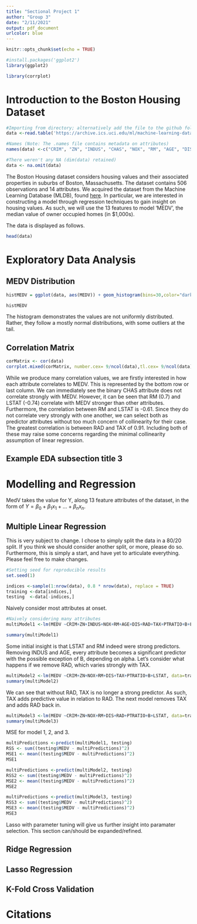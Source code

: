 ```yaml
---
title: "Sectional Project 1"
author: "Group 3"
date: "2/11/2021"
output: pdf_document
urlcolor: blue
---
```


```r
knitr::opts_chunk$set(echo = TRUE)

#install.packages('ggplot2')
library(ggplot2)

library(corrplot)

```

# Introduction to the Boston Housing Dataset


```r

#Importing from directory; alternatively add the file to the github folder and load.
data <-read.table('https://archive.ics.uci.edu/ml/machine-learning-databases/housing/housing.data')

#Names (Note: The .names file contains metadata on attributes)
names(data) <-c("CRIM", "ZN", "INDUS", "CHAS", "NOX", "RM", "AGE", "DIS","RAD","TAX","PTRATIO","B","LSTAT","MEDV")

#There weren't any NA (dim(data) retained)
data <- na.omit(data)

```


The Boston Housing dataset considers housing values and their associated properties in suburbs of Boston, Massachusetts. The dataset contains 506 observations and 14 attributes. We acquired the dataset from the Machine Learning Database (MLDB), found [here](https://archive.ics.uci.edu/ml/machine-learning-databases/housing/). In particular, we are interested in constructing a model through regression techniques to gain insight on housing values. As such, we will use the 13 features to model 'MEDV', the median value of owner occupied homes (in $1,000s). 

The data is displayed as follows.
```r
head(data)
```

# Exploratory Data Analysis


## MEDV Distribution

```r

histMEDV = ggplot(data, aes(MEDV)) + geom_histogram(bins=30,color="darkblue", fill="lightblue")+ ggtitle("Median Value Distribution") + theme(plot.title = element_text(hjust = 0.5, size = 17)) 

histMEDV
```

The histogram demonstrates the values are not uniformly distributed. Rather, they follow a mostly normal distributions, with some outliers at the tail.


## Correlation Matrix


```r

corMatrix <- cor(data)
corrplot.mixed(corMatrix, number.cex= 9/ncol(data),tl.cex= 9/ncol(data))


```

While we produce many correlation values, we are firstly interested in how each attribute correlates to MEDV. This is represented by the bottom row or last column. We can immediately see the binary CHAS attribute does not correlate strongly with MEDV. However, it can be seen that RM (0.7) and LSTAT (-0.74) correlate with MEDV stronger than other attributes. Furthermore, the correlation between RM and LSTAT is -0.61. Since they do not correlate very strongly with one another, we can select both as predictor attributes without too much concern of collinearity for their case. The greatest correlation is between RAD and TAX of 0.91. Including both of these may raise some concerns regarding the minimal collinearity assumption of linear regression.


## Example EDA subsection title 3


# Modelling and Regression

MedV takes the value for Y, along 13 feature attributes of the dataset, in the form of $Y = \beta_0+\beta_1x_1+...+\beta_nx_n$.


## Multiple Linear Regression


This is very subject to change. I chose to simply split the data in a 80/20 split. If you think we should consider another split, or more, please do so. Furthermore, this is simply a start, and have yet to articulate everything. Please feel free to make changes.
```r
#Setting seed for reproducible results
set.seed(1)

indices <-sample(1:nrow(data), 0.8 * nrow(data), replace = TRUE)
training <-data[indices,]
testing  <-data[-indices,]
```

Naively consider most attributes at onset.
```r
#Naively considering many attributes
multiModel1 <-lm(MEDV ~CRIM+ZN+INDUS+NOX+RM+AGE+DIS+RAD+TAX+PTRATIO+B+LSTAT, data=training)

summary(multiModel1)

```

Some initial insight is that LSTAT and RM indeed were strong predictors. Removing INDUS and AGE, every attribute becomes a significant predictor with the possible exception of B, depending on alpha. Let's consider what happens if we remove RAD, which varies strongly with TAX.

```r
multiModel2 <-lm(MEDV ~CRIM+ZN+NOX+RM+DIS+TAX+PTRATIO+B+LSTAT, data=training)
summary(multiModel2)
```

We can see that without RAD, TAX is no longer a strong predictor. As such, TAX adds predictive value in relation to RAD. The next model removes TAX and adds RAD back in.

```r
multiModel3 <-lm(MEDV ~CRIM+ZN+NOX+RM+DIS+RAD+PTRATIO+B+LSTAT, data=training)
summary(multiModel3)
```

MSE for model 1, 2, and 3.
```r
multiPredictions <-predict(multiModel1, testing)
RSS <- sum((testing$MEDV - multiPredictions)^2)
MSE1 <- mean((testing$MEDV - multiPredictions)^2)
MSE1

multiPredictions <-predict(multiModel2, testing)
RSS2 <- sum((testing$MEDV - multiPredictions)^2)
MSE2 <- mean((testing$MEDV - multiPredictions)^2)
MSE2

multiPredictions <-predict(multiModel3, testing)
RSS3 <- sum((testing$MEDV - multiPredictions)^2)
MSE3 <- mean((testing$MEDV - multiPredictions)^2)
MSE3

```

Lasso with parameter tuning will give us further insight into paramater selection. This section can/should be expanded/refined.


## Ridge Regression

## Lasso Regression

## K-Fold Cross Validation 

# Citations







